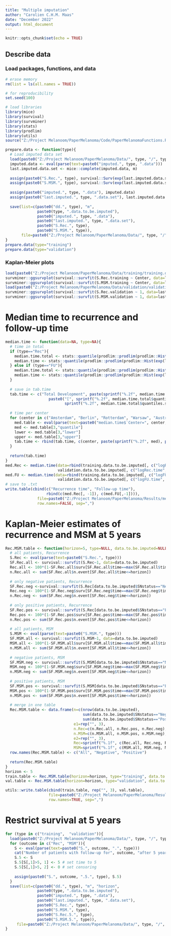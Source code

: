 ```yaml
---
title: "Multiple imputation"
author: "Carolien C.H.M. Maas"
date: "December 2022"
output: html_document
---
```


```r
knitr::opts_chunk$set(echo = TRUE)
```

## Describe data

### Load packages, functions, and data 
```r
# erase memory
rm(list = ls(all.names = TRUE))

# for reproducibility
set.seed(100)

# load libraries
library(mice)
library(survival)
library(survminer)
library(stats)
library(prodlim)
library(utils)
source("Z:/Project Melanoom/PaperMelanoma/Code/PaperMelanomaFunctions.R")
```

```r
prepare.data <- function(type){
  # Load imputed data set 
  load(paste0("Z:/Project Melanoom/PaperMelanoma/Data/", type, "/", type, ".data.RData"))
  imputed.data <- eval(parse(text=paste0("imputed.", type, ".data")))
  last.imputed.data.set <- mice::complete(imputed.data, m)
  
  assign(paste0("S.Rec.", type), survival::Surv(exp(last.imputed.data.set$logRec.time), last.imputed.data.set$Recurrence=="recurred"))
  assign(paste0("S.MSM.", type), survival::Surv(exp(last.imputed.data.set$logFU.time), last.imputed.data.set$MSM=="Death by melanoma"))
  
  assign(paste0("imputed.", type, ".data"), imputed.data)
  assign(paste0("last.imputed.", type, ".data.set"), last.imputed.data.set)
  
  save(list=c(paste0("dd.", type), "m", 
              paste0(type, ".data.to.be.imputed"), 
              paste0("imputed.", type, ".data"), 
              paste0("last.imputed.", type, ".data.set"), 
              paste0("S.Rec.", type), 
              paste0("S.MSM.", type)),
       file=paste0("Z:/Project Melanoom/PaperMelanoma/Data/", type, "/", type, ".data.Rdata"), compress=TRUE)
}
prepare.data(type="training")
prepare.data(type="validation")
```

### Kaplan-Meier plots
```r
load(paste0("Z:/Project Melanoom/PaperMelanoma/Data/training/training.data.RData"))
survminer::ggsurvplot(survival::survfit(S.Rec.training ~ Center, data=last.imputed.training.data.set), conf.int=TRUE, risk.table=TRUE)
survminer::ggsurvplot(survival::survfit(S.MSM.training ~ Center, data=last.imputed.training.data.set), conf.int=TRUE, risk.table=TRUE)
load(paste0("Z:/Project Melanoom/PaperMelanoma/Data/validation/validation.data.RData"))
survminer::ggsurvplot(survival::survfit(S.Rec.validation ~ 1, data=last.imputed.validation.data.set), conf.int=TRUE, risk.table=TRUE)
survminer::ggsurvplot(survival::survfit(S.MSM.validation ~ 1, data=last.imputed.validation.data.set), conf.int=TRUE, risk.table=TRUE)
```

# Median time to recurrence and follow-up time
```r
median.time <- function(data=NA, type=NA){
  # time in total
  if (type=="Rec"){
    median.time.total <- stats::quantile(prodlim::prodlim(prodlim::Hist(exp(logRec.time), Recurrence=="recurred")~1, data=data[data$Center!="Australia",], reverse=TRUE))
    median.time <- stats::quantile(prodlim::prodlim(prodlim::Hist(exp(logRec.time), Recurrence=="recurred")~Center, data=data, reverse=TRUE))
  } else if (type=="FU"){
    median.time.total <- stats::quantile(prodlim::prodlim(prodlim::Hist(exp(logFU.time), MSM=="Death by melanoma")~1, data=data[data$Center!="Australia",], reverse=TRUE))
    median.time <- stats::quantile(prodlim::prodlim(prodlim::Hist(exp(logFU.time), MSM=="Death by melanoma")~Center, data=data, reverse=TRUE))
  }
  
  # save in tab.time
  tab.time <- c("Total Development", paste(sprintf("%.2f", median.time.total$quantiles.survival[3, "quantile"]),
                   paste0("[", sprintf("%.2f", median.time.total$quantiles.survival[3, "lower"]), "; ",
                          sprintf("%.2f", median.time.total$quantiles.survival[3, "upper"]), "]")))
  
  # time per center
  for (center in c("Amsterdam", "Berlin", "Rotterdam", "Warsaw", "Australia")){
    med.table <- eval(parse(text=paste0("median.time$`Center=", center, "`")))
    med <- med.table[3,"quantile"]
    lower <- med.table[3,"lower"]
    upper <- med.table[3,"upper"]
    tab.time <- rbind(tab.time, c(center, paste(sprintf("%.2f", med), paste0("[", sprintf("%.2f", lower), "; ", sprintf("%.2f", upper), "]"))))
  }
  
  return(tab.time)
}
med.Rec <- median.time(data=rbind(training.data.to.be.imputed[, c("logRec.time", "Recurrence", "Center")], 
                       validation.data.to.be.imputed[, c("logRec.time", "Recurrence", "Center")]), type="Rec")
med.FU <- median.time(data=rbind(training.data.to.be.imputed[, c("logFU.time", "MSM", "Center")], 
                       validation.data.to.be.imputed[, c("logFU.time", "MSM", "Center")]), type="FU")
# save to .txt
write.table(cbind(c("Recurrence time", "Follow-up time"), 
                  rbind(c(med.Rec[, -1]), c(med.FU[,-1]))),
              file=paste0("Z:/Project Melanoom/PaperMelanoma/Results/med.table.txt"),
              row.names=FALSE, sep=",")
```

# Kaplan-Meier estimates of recurrence and MSM at 5 years
```r
Rec.MSM.table <- function(horizon=5, type=NULL, data.to.be.imputed=NULL){
  # all patients, Recurrence
  S.Rec <- eval(parse(text=paste0("S.Rec.", type)))
  SF.Rec.all <- survival::survfit(S.Rec~1, data=data.to.be.imputed)
  Rec.all <- 100*(1-SF.Rec.all$surv[SF.Rec.all$time==max(SF.Rec.all$time[SF.Rec.all$time<=horizon])])
  n.Rec.all <- sum(SF.Rec.all$n.event[SF.Rec.all$time<=horizon])
  
  # only negative patients, Recurrence
  SF.Rec.neg <-survival::survfit(S.Rec[data.to.be.imputed$SNstatus=="Negative"]~1, data=data.to.be.imputed)
  Rec.neg <- 100*(1-SF.Rec.neg$surv[SF.Rec.neg$time==max(SF.Rec.neg$time[SF.Rec.neg$time<=horizon])])
  n.Rec.neg <- sum(SF.Rec.neg$n.event[SF.Rec.neg$time<=horizon])
    
  # only positive patients, Recurrence
  SF.Rec.pos <- survival::survfit(S.Rec[data.to.be.imputed$SNstatus=="Positive"]~1, data=data.to.be.imputed)
  Rec.pos <- 100*(1-SF.Rec.pos$surv[SF.Rec.pos$time==max(SF.Rec.pos$time[SF.Rec.pos$time<=horizon])])
  n.Rec.pos <- sum(SF.Rec.pos$n.event[SF.Rec.pos$time<=horizon])
  
  # all patients, MSM
  S.MSM <- eval(parse(text=paste0("S.MSM.", type)))
  SF.MSM.all <- survival::survfit(S.MSM~1, data=data.to.be.imputed)
  MSM.all <- 100*(1-SF.MSM.all$surv[SF.MSM.all$time==max(SF.MSM.all$time[SF.MSM.all$time<=horizon])])
  n.MSM.all <- sum(SF.MSM.all$n.event[SF.MSM.all$time<=horizon])
  
  # negative patients, MSM
  SF.MSM.neg <- survival::survfit(S.MSM[data.to.be.imputed$SNstatus=="Negative"]~1, data=data.to.be.imputed)
  MSM.neg <- 100*(1-SF.MSM.neg$surv[SF.MSM.neg$time==max(SF.MSM.neg$time[SF.MSM.neg$time<=horizon])])
  n.MSM.neg <- sum(SF.MSM.neg$n.event[SF.MSM.neg$time<=horizon])
  
  # positive patients, MSM
  SF.MSM.pos <- survival::survfit(S.MSM[data.to.be.imputed$SNstatus=="Positive"]~1, data=data.to.be.imputed)
  MSM.pos <- 100*(1-SF.MSM.pos$surv[SF.MSM.pos$time==max(SF.MSM.pos$time[SF.MSM.pos$time<=horizon])])
  n.MSM.pos <- sum(SF.MSM.pos$n.event[SF.MSM.pos$time<=horizon])
  
  # merge in one table
  Rec.MSM.table <- data.frame(n=c(nrow(data.to.be.imputed),
                                  sum(data.to.be.imputed$SNstatus=="Negative"),
                                  sum(data.to.be.imputed$SNstatus=="Positive")),
                              e1=rep("", 3),
                              n.Rec=c(n.Rec.all, n.Rec.pos, n.Rec.neg),
                              n.MSM=c(n.MSM.all, n.MSM.pos, n.MSM.neg),
                              e2=rep("", 3),
                              Rec=sprintf("%.1f", c(Rec.all, Rec.neg, Rec.pos)),
                              MSM=sprintf("%.1f", c(MSM.all, MSM.neg, MSM.pos)))
  row.names(Rec.MSM.table) <- c("All", "Negative", "Positive")
  
  return(Rec.MSM.table)
}
horizon <- 5
train.table <- Rec.MSM.table(horizon=horizon, type="training", data.to.be.imputed=training.data.to.be.imputed)
val.table <- Rec.MSM.table(horizon=horizon, type="validation", data.to.be.imputed=validation.data.to.be.imputed)

utils::write.table(cbind(train.table, rep("", 3), val.table),
                   file=paste0("Z:/Project Melanoom/PaperMelanoma/Results/Rec.MSM.table.txt"),
                   row.names=TRUE, sep=",")
```

# Restrict survival at 5 years
```r
for (type in c("training",  "validation")){
  load(paste0("Z:/Project Melanoom/PaperMelanoma/Data/", type, "/", type, ".data.Rdata"))
  for (outcome in c("Rec", "MSM")){
    S <- eval(parse(text=paste0("S.", outcome, ".", type)))
    cat("Number of patients with follow-up for", outcome, "after 5 years:", sum(S[, 1]>5), "in", type, " data \n")
    S.5 <- S
    S.5[S[,1]>5, 1] <- 5 # set time to 5
    S.5[S[,1]>5, 2] <- 0 # set censoring
    
    assign(paste0("S.", outcome, ".5.", type), S.5)
  }
  save(list=c(paste0("dd.", type), "m", "horizon", 
              paste0(type, ".data.to.be.imputed"),
              paste0("imputed.", type, ".data"), 
              paste0("last.imputed.", type, ".data.set"),
              paste0("S.Rec.", type), 
              paste0("S.MSM.", type),
              paste0("S.Rec.5.", type), 
              paste0("S.MSM.5.", type)),
     file=paste0("Z:/Project Melanoom/PaperMelanoma/Data/", type, "/", type, ".data.Rdata"), compress=TRUE)
}
```
